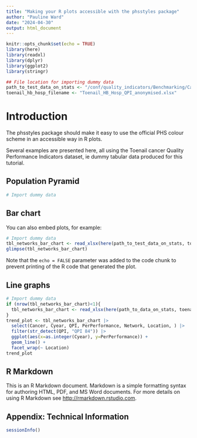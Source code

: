 ```yaml
---
title: "Making your R plots accessible with the phsstyles package"
author: "Pauline Ward"
date: "2024-04-30"
output: html_document
---
```


```r
knitr::opts_chunk$set(echo = TRUE) 
library(here) 
library(readxl)
library(dplyr)
library(ggplot2)
library(stringr)

## File location for importing dummy data
path_to_test_data_on_stats <- "/conf/quality_indicators/Benchmarking/Cancer QPIs/Data/new_process/testing/test_data/" 
toenail_hb_hosp_filename <- "Toenail_HB_Hosp_QPI_anonymised.xlsx"

```

# Introduction

The phsstyles package should make it easy to use the official PHS colour scheme
in an accessible way in R plots. 

Several examples are presented here, all using the 
Toenail cancer Quality Performance Indicators dataset, 
ie dummy tabular data produced for this tutorial. 

## Population Pyramid


```r
# Import dummy data


```

## Bar chart

You can also embed plots, for example:

```r
# Import dummy data
tbl_networks_bar_chart <- read_xlsx(here(path_to_test_data_on_stats, toenail_hb_hosp_filename), sheet = "QPI_performance")
glimpse(tbl_networks_bar_chart) 

```

Note that the `echo = FALSE` parameter was added to the code chunk to prevent printing of the R code that generated the plot. 

## Line graphs

```r
# Import dummy data
if (nrow(tbl_networks_bar_chart)<1){
  tbl_networks_bar_chart <- read_xlsx(here(path_to_data_on_stats, toenail_hb_hosp_filename), sheet = QPI_performance)
}
trend_plot <- tbl_networks_bar_chart |> 
  select(Cancer, Cyear, QPI, PerPerformance, Network, Location, ) |> 
  filter(str_detect(QPI, "QPI 84")) |> 
  ggplot(aes(x=as.integer(Cyear), y=PerPerformance)) +
  geom_line() +
  facet_wrap(~ Location)
trend_plot
```

## R Markdown

This is an R Markdown document. Markdown is a simple formatting syntax for authoring HTML, PDF, and MS Word documents. For more details on using R Markdown see <http://rmarkdown.rstudio.com>.

## Appendix: Technical Information 
```r
sessionInfo()
``` 
